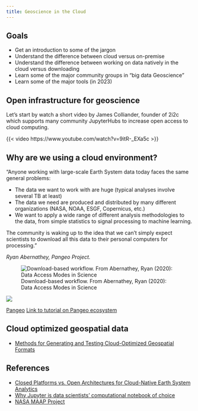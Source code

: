```yaml
---
title: Geoscience in the Cloud
---
```


::: {.callout-note icon=false}

## Goals

 * Get an introduction to some of the jargon
 * Understand the difference between cloud versus on-premise
 * Understand the difference between working on data natively in the cloud versus downloading
 * Learn some of the major community groups in "big data Geoscience"
 * Learn some of the major tools (in 2023)

:::

## Open infrastructure for geoscience

Let's start by watch a short video by James Colliander, founder of 2i2c which supports many community JupyterHubs to increase open access to cloud computing. 

{{< video https://www.youtube.com/watch?v=9itR-_EXa5c >}}

## Why are we using a cloud environment?

"Anyone working with large-scale Earth System data today faces the same general problems:

 * The data we want to work with are huge (typical analyses involve several TB at least)
 * The data we need are produced and distributed by many different organizations (NASA, NOAA, ESGF, Copernicus, etc.)
 * We want to apply a wide range of different analysis methodologies to the data, from simple statistics to signal processing to machine learning.

The community is waking up to the idea that we can’t simply expect scientists to download all this data to their personal computers for processing."

*Ryan Abernathey, Pangeo Project.*

![Download-based workflow. From Abernathey, Ryan (2020): Data Access Modes in Science](https://s3-eu-west-1.amazonaws.com/pfigshare-u-previews/22017009/preview.jpg)

![](https://training.galaxyproject.org/training-material/topics/climate/images/pangeo-ecosystem-2020.png)

[Pangeo](https://pangeo.io/index.html) [Link to tutorial on Pangeo ecosystem](https://training.galaxyproject.org/training-material/topics/climate/tutorials/pangeo-notebook/slides.html#1)


## Cloud optimized geospatial data

* [Methods for Generating and Testing Cloud-Optimized Geospatial Formats](https://developmentseed.org/cloud-optimized-geospatial-formats-guide/)

## References

* [Closed Platforms vs. Open Architectures for Cloud-Native Earth System Analytics](https://medium.com/pangeo/closed-platforms-vs-open-architectures-for-cloud-native-earth-system-analytics-1ad88708ebb6)
* [Why Jupyter is data scientists’ computational notebook of choice](https://www.nature.com/articles/d41586-018-07196-1)
* [NASA MAAP Project](https://docs.maap-project.org/en/latest/getting_started/about_maap.html)

